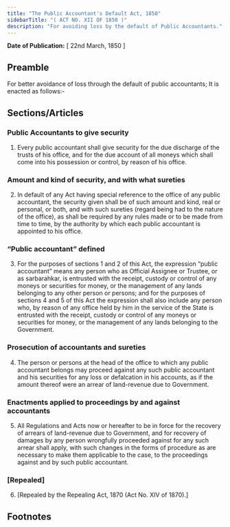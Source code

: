 ```yaml
---
title: "The Public Accountant's Default Act, 1850"
sidebarTitle: "( ACT NO. XII OF 1850 )"
description: "For avoiding loss by the default of Public Accountants."
---
```


**Date of Publication:** [ 22nd March, 1850 ]

## Preamble

For better avoidance of loss through the default of public accountants; It is enacted as follows:-

## Sections/Articles

### Public Accountants to give security

1. Every public accountant shall give security for the due discharge of the trusts of his office, and for the due account of all moneys which shall come into his possession or control, by reason of his office.

### Amount and kind of security, and with what sureties

2. In default of any Act having special reference to the office of any public accountant, the security given shall be of such amount and kind, real or personal, or both, and with such sureties (regard being had to the nature of the office), as shall be required by any rules made or to be made from time to time, by the authority by which each public accountant is appointed to his office.

### “Public accountant” defined

3. For the purposes of sections 1 and 2 of this Act, the expression “public accountant” means any person who as Official Assignee or Trustee, or as sarbarahkar, is entrusted with the receipt, custody or control of any moneys or securities for money, or the management of any lands belonging to any other person or persons; and for the purposes of sections 4 and 5 of this Act the expression shall also include any person who, by reason of any office held by him in the service of the State is entrusted with the receipt, custody or control of any moneys or securities for money, or the management of any lands belonging to the Government.

### Prosecution of accountants and sureties

4. The person or persons at the head of the office to which any public accountant belongs may proceed against any such public accountant and his securities for any loss or defalcation in his accounts, as if the amount thereof were an arrear of land-revenue due to Government.

### Enactments applied to proceedings by and against accountants

5. All Regulations and Acts now or hereafter to be in force for the recovery of arrears of land-revenue due to Government, and for recovery of damages by any person wrongfully proceeded against for any such arrear shall apply, with such changes in the forms of procedure as are necessary to make them applicable to the case, to the proceedings against and by such public accountant.

### [Repealed]

6. [Repealed by the Repealing Act, 1870 (Act No. XIV of 1870).]

## Footnotes
